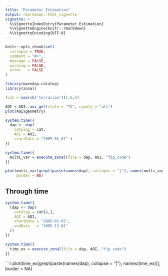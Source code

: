 ```yaml
---
title: "Parameter Estimation"
output: rmarkdown::html_vignette
vignette: >
  %\VignetteIndexEntry{Parameter Estimation}
  %\VignetteEngine{knitr::rmarkdown}
  %\VignetteEncoding{UTF-8}
---
```


```r
knitr::opts_chunk$set(
  collapse = TRUE,
  comment = "#>",
  message = FALSE,
  warning = FALSE,
  error   = FALSE
)
```

```r
library(opendap.catalog)
library(zonal)
```


```r
(cat = search('terraclim')[1:6,])
```

```r
AOI = AOI::aoi_get(state = "TX", county = "all")
plot(AOI$geometry)
```

```r
system.time({
  dap <- dap(
    catolog = cat,
    AOI = AOI,
    startDate = "2005-01-01" )
})
```

```r
system.time({
  multi_var = execute_zonal(file = dap, AOI, "fip_code")
})
```

```r
plot(multi_var[grepl(paste(names(dap), collapse = "|"), names(multi_var))],
     border = NA)
```

## Through time

```r
system.time({
  (dap <- dap(
    catolog = cat[4,],
    AOI = AOI,
    startDate = "2005-01-01",
    endDate   = "2005-12-01"
  ))
})
```


```r
system.time({
  time_ex = execute_zonal(file = dap, AOI, "fip_code")
})
```

```r
plot(time_ex[grepl(paste(names(dap), collapse = "|"), names(time_ex))],
     border = NA)
